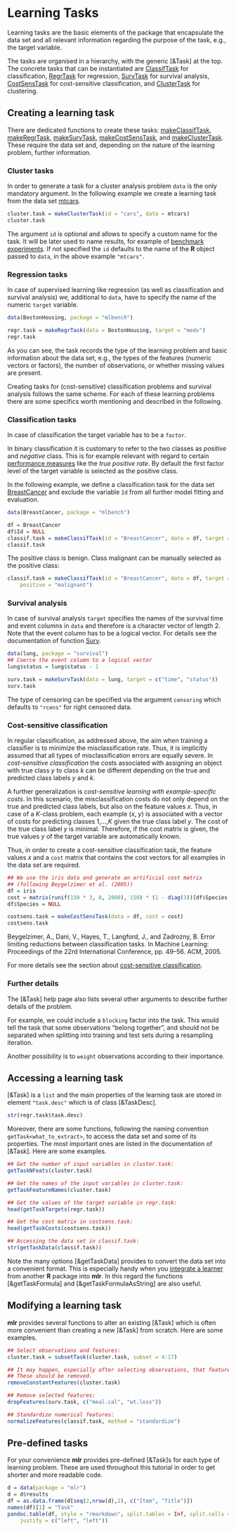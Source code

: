 # Learning Tasks

Learning tasks are the basic elements of the package that encapsulate the
data set and all relevant information regarding the purpose of the
task, e.g., the target variable.

The tasks are organised in a hierarchy, with the generic
[&Task] at the top.
The concrete tasks that can be instantiated are [ClassifTask](&Task) for classification,
[RegrTask](&Task) for regression, [SurvTask](&Task) for survival
analysis, [CostSensTask](&Task) for
cost-sensitive classification, and [ClusterTask](&Task) for clustering.


## Creating a learning task

There are dedicated functions to create these tasks:
[makeClassifTask](&Task),
[makeRegrTask](&Task),
[makeSurvTask](&Task), [makeCostSensTask](&Task), and
[makeClusterTask](&Task).
These require the data set and, depending on the 
nature of the learning problem, further information.


### Cluster tasks

In order to generate a task for a cluster analysis problem ``data`` is the only mandatory argument.
In the following example we create a learning task from the data set [mtcars](&datasets::mtcars).

```r
cluster.task = makeClusterTask(id = "cars", data = mtcars)
cluster.task
```

The argument ``id`` is optional and allows to specify a custom name for the task.
It will be later used to name results, for example of
[benchmark experiments](&benchmark_experiments.md).
If not specified the ``id`` defaults to the name of the **R** object passed to ``data``,
in the above example ``"mtcars"``.


### Regression tasks

In case of supervised learning like regression (as well as classification and
survival analysis) we, additional to ``data``, have to specify the name of the numeric ``target``
variable.

```r
data(BostonHousing, package = "mlbench")

regr.task = makeRegrTask(data = BostonHousing, target = "medv")
regr.task
```

As you can see, the task records the type of the learning problem and basic information about
the data set, e.g., the types of the features (numeric vectors or factors),
the number of observations, or whether missing values are present.

Creating tasks for (cost-sensitive) classification problems and survival analysis
follows the same scheme.
For each of these learning problems there are some specifics worth mentioning and described
in the following.


### Classification tasks

In case of classification the target variable has to be a ``factor``.

In binary classification it is customary to refer to the two classes as *positive* and
*negative* class.
This is for example relevant with regard to certain [performance measures](&performance.md)
like the *true positive rate*.
By default the first factor level of the target variable is selected as the positive class.

In the following example, we define a classification task for the data set 
[BreastCancer](&mlbench::BreastCancer) and exclude the variable ``Id`` from all further
model fitting and evaluation.

```r
data(BreastCancer, package = "mlbench")

df = BreastCancer
df$Id = NULL
classif.task = makeClassifTask(id = "BreastCancer", data = df, target = "Class")
classif.task
```

The positive class is benign.
Class malignant can be manually selected as the positive class:

```r
classif.task = makeClassifTask(id = "BreastCancer", data = df, target = "Class",
    positive = "malignant")
```


### Survival analysis

In case of survival analysis ``target`` specifies the names of the survival time and event
columns in ``data`` and therefore is a character vector of length 2.
Note that the event column has to be a logical vector.
For details see the documentation of function [Surv](&survival::Surv).

```r
data(lung, package = "survival")
## Coerce the event column to a logical vector
lung$status = lung$status - 1

surv.task = makeSurvTask(data = lung, target = c("time", "status"))
surv.task
```

The type of censoring can be specified via the argument ``censoring`` which defaults to
``"rcens"`` for right censored data.


### Cost-sensitive classification

In regular classification, as addressed above, the aim when training a classifier is to 
minimize the misclassification rate.
Thus, it is implicitly assumed that all types of misclassification errors are equally severe.
In *cost-sensitive classification* the costs associated with assigning an object with true
class *y* to class *k* can be different depending on the true and predicted class labels
*y* and *k*.

A further generalization is *cost-sensitive learning with example-specific costs*.
In this scenario, the misclassification costs do not only depend on the true and predicted
class labels, but also on the feature values *x*.
Thus, in case of a *K*-class problem, each example (*x*, *y*) is associated with a vector
of costs for predicting classes 1,...,*K* given the true class label *y*.
The cost of the true class label *y* is minimal.
Therefore, if the cost matrix is given, the true values *y* of the target variable are 
automatically known.

Thus, in order to create a cost-sensitive classification task, the feature values *x* and
a ``cost`` matrix that contains the cost vectors for all examples in the data set are required. 


```r
## We use the iris data and generate an artificial cost matrix
## (following Beygelzimer et al. (2005))
df = iris
cost = matrix(runif(150 * 3, 0, 2000), 150) * (1 - diag(3))[df$Species,]
df$Species = NULL

costsens.task = makeCostSensTask(data = df, cost = cost)
costsens.task
```

Beygelzimer, A., Dani, V., Hayes, T., Langford, J., and Zadrozny, B.
Error limiting reductions between classification tasks.
In Machine Learning: Proceedings of the 22rd International Conference, pp. 49–56. ACM, 2005.

For more details see the section about [cost-sensitive classification](&cost_sensitive_classification.md).


### Further details

The [&Task] help page also lists several other arguments to describe further details of the
problem.

For example, we could include a ``blocking`` factor into the task.
This would tell the task that some observations "belong together", and should
not be separated when splitting into training and test sets during a resampling iteration.

Another possibility is to ``weight`` observations according to their importance.


## Accessing a learning task

[&Task] is a ``list`` and the main properties of the learning task are stored in element
``"task.desc"`` which is of class [&TaskDesc].

```r
str(regr.task$task.desc)
```

Moreover, there are some functions, following the naming convention
``getTask<what_to_extract>``, to access the data set and some of its
properties.
The most important ones are listed in the documentation of [&Task].
Here are some examples.

```r
## Get the number of input variables in cluster.task:
getTaskNFeats(cluster.task)

## Get the names of the input variables in cluster.task:
getTaskFeatureNames(cluster.task)

## Get the values of the target variable in regr.task:
head(getTaskTargets(regr.task))

## Get the cost matrix in costsens.task:
head(getTaskCosts(costsens.task))

## Accessing the data set in classif.task:
str(getTaskData(classif.task))
```

Note the many options [&getTaskData] provides to convert the data set into a convenient format.
This is especially handy when you [integrate a learner](&create_learner.md) from another **R**
package into **mlr**.
In this regard the functions [&getTaskFormula] and [&getTaskFormulaAsString] are also useful.


## Modifying a learning task

**mlr** provides several functions to alter an existing [&Task] which is often more
convenient than creating a new [&Task] from scratch.
Here are some examples.

```r
## Select observations and features:
cluster.task = subsetTask(cluster.task, subset = 4:17)

## It may happen, especially after selecting observations, that features are constant.
## These should be removed.
removeConstantFeatures(cluster.task)

## Remove selected features:
dropFeatures(surv.task, c("meal.cal", "wt.loss"))

## Standardize numerical features:
normalizeFeatures(classif.task, method = "standardize")
```


## Pre-defined tasks

For your convenience **mlr** provides pre-defined [&Task]s for each type of learning problem.
These are used throughout this tutorial in order to get shorter and more readable code.

```r
d = data(package = "mlr")
d = d$results
df = as.data.frame(d[seq(2,nrow(d),2), c("Item", "Title")])
names(df)[1] = "Task"
pandoc.table(df, style = "rmarkdown", split.tables = Inf, split.cells = Inf,
	justify = c("left", "left"))
```

